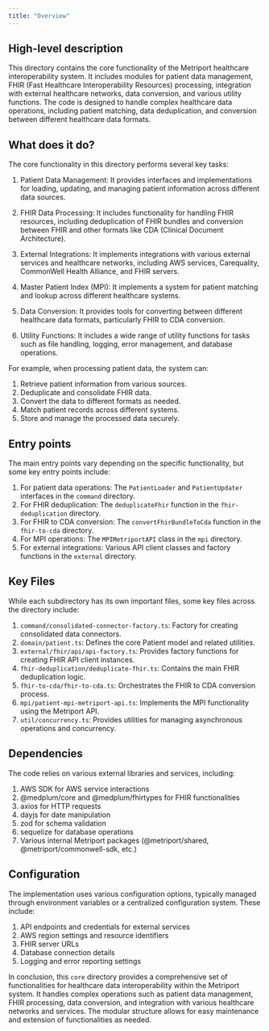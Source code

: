 ```yaml
---
title: "Overview"
---
```


## High-level description
This directory contains the core functionality of the Metriport healthcare interoperability system. It includes modules for patient data management, FHIR (Fast Healthcare Interoperability Resources) processing, integration with external healthcare networks, data conversion, and various utility functions. The code is designed to handle complex healthcare data operations, including patient matching, data deduplication, and conversion between different healthcare data formats.

## What does it do?
The core functionality in this directory performs several key tasks:

1. Patient Data Management: It provides interfaces and implementations for loading, updating, and managing patient information across different data sources.

2. FHIR Data Processing: It includes functionality for handling FHIR resources, including deduplication of FHIR bundles and conversion between FHIR and other formats like CDA (Clinical Document Architecture).

3. External Integrations: It implements integrations with various external services and healthcare networks, including AWS services, Carequality, CommonWell Health Alliance, and FHIR servers.

4. Master Patient Index (MPI): It implements a system for patient matching and lookup across different healthcare systems.

5. Data Conversion: It provides tools for converting between different healthcare data formats, particularly FHIR to CDA conversion.

6. Utility Functions: It includes a wide range of utility functions for tasks such as file handling, logging, error management, and database operations.

For example, when processing patient data, the system can:
1. Retrieve patient information from various sources.
2. Deduplicate and consolidate FHIR data.
3. Convert the data to different formats as needed.
4. Match patient records across different systems.
5. Store and manage the processed data securely.

## Entry points
The main entry points vary depending on the specific functionality, but some key entry points include:

1. For patient data operations: The `PatientLoader` and `PatientUpdater` interfaces in the `command` directory.
2. For FHIR deduplication: The `deduplicateFhir` function in the `fhir-deduplication` directory.
3. For FHIR to CDA conversion: The `convertFhirBundleToCda` function in the `fhir-to-cda` directory.
4. For MPI operations: The `MPIMetriportAPI` class in the `mpi` directory.
5. For external integrations: Various API client classes and factory functions in the `external` directory.

## Key Files
While each subdirectory has its own important files, some key files across the directory include:

1. `command/consolidated-connector-factory.ts`: Factory for creating consolidated data connectors.
2. `domain/patient.ts`: Defines the core Patient model and related utilities.
3. `external/fhir/api/api-factory.ts`: Provides factory functions for creating FHIR API client instances.
4. `fhir-deduplication/deduplicate-fhir.ts`: Contains the main FHIR deduplication logic.
5. `fhir-to-cda/fhir-to-cda.ts`: Orchestrates the FHIR to CDA conversion process.
6. `mpi/patient-mpi-metriport-api.ts`: Implements the MPI functionality using the Metriport API.
7. `util/concurrency.ts`: Provides utilities for managing asynchronous operations and concurrency.

## Dependencies
The code relies on various external libraries and services, including:

1. AWS SDK for AWS service interactions
2. @medplum/core and @medplum/fhirtypes for FHIR functionalities
3. axios for HTTP requests
4. dayjs for date manipulation
5. zod for schema validation
6. sequelize for database operations
7. Various internal Metriport packages (@metriport/shared, @metriport/commonwell-sdk, etc.)

## Configuration
The implementation uses various configuration options, typically managed through environment variables or a centralized configuration system. These include:

1. API endpoints and credentials for external services
2. AWS region settings and resource identifiers
3. FHIR server URLs
4. Database connection details
5. Logging and error reporting settings

In conclusion, this `core` directory provides a comprehensive set of functionalities for healthcare data interoperability within the Metriport system. It handles complex operations such as patient data management, FHIR processing, data conversion, and integration with various healthcare networks and services. The modular structure allows for easy maintenance and extension of functionalities as needed.
